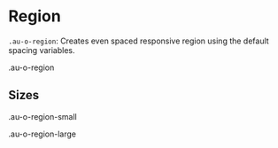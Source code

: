 
<Meta title="Objects/Region" />

<style>{`
  .sbdocs-p,
  .sbdocs-ul,
  .sbdocs-li,
  .sbdocs-p code {
    font-weight: 400;
    font-size: 1.6rem;
  }

  .sbdocs-a {
    display: inline-flex;
    align-items: center;
    font-family: var(--au-font);
    transition: color var(--au-transition), text-decoration var(--au-transition);
    font-weight: var(--au-regular);
    text-decoration: underline;
    text-decoration-color: var(--au-blue-300);
    color: var(--au-blue-700);
  }

  .sbdocs-a:visited {
    color: var(--au-blue-700);
  }

  .sbdocs-a:hover,
  .sbdocs-a:focus {
    color: var(--au-blue-900);
    text-decoration-color: var(--au-blue-200);
  }

  .sbdocs-a:focus {
    outline: var(--au-outline);
    outline-offset: var(--au-outline-offset);
  }

  code {
    font-family: courier, monospace;
  }

  .os-content {
    background-color: var(--au-gray-100);
  }

  .au-d-component + .au-d-component {
    margin-top: 2rem;
  }

  .au-d-component p {
    margin-top: 0 !important;
    margin-bottom: 0;
  }
`}</style>

# Region

`.au-o-region`: Creates even spaced responsive region using the default spacing variables.

<div class="au-o-region au-d-component au-u-margin-bottom">
  <div class="au-o-box au-u-text-center ">
    <p class="au-u-h5">.au-o-region</p>
  </div>
</div>

## Sizes

<div class="au-o-region-small au-d-component au-u-margin-top">
  <div class="au-o-box au-u-text-center">
    <p class="au-u-h5">.au-o-region-small</p>
  </div>
</div>

<div class="au-o-region-large au-d-component">
  <div class="au-o-box au-u-text-center ">
    <p class="au-u-h5">.au-o-region-large</p>
  </div>
</div>
